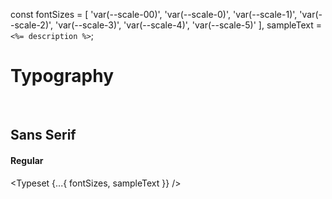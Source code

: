 const fontSizes = [
    'var(--scale-00)',
    'var(--scale-0)',
    'var(--scale-1)',
    'var(--scale-2)',
    'var(--scale-3)',
    'var(--scale-4)',
    'var(--scale-5)'
  ],
  sampleText = `<%= description %>`;

<Meta title="Brand/Typography" />

# Typography

<br />

## Sans Serif

#### Regular

<Typeset {...{ fontSizes, sampleText }} />

